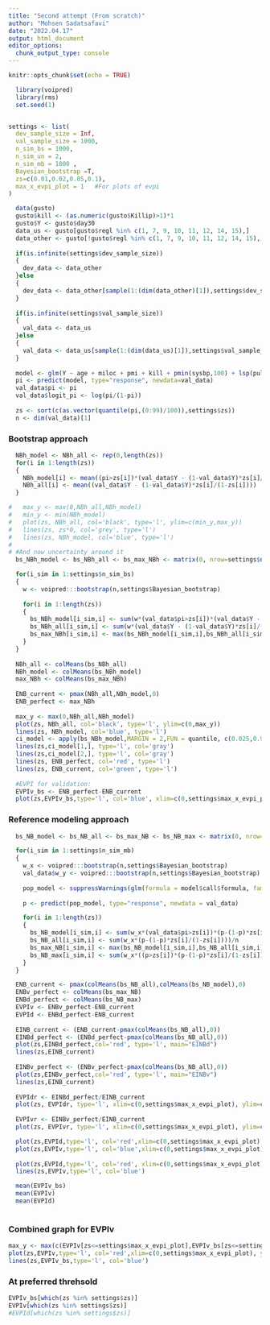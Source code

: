 ```yaml
---
title: "Second attempt (From scratch)"
author: "Mohsen Sadatsafavi"
date: "2022.04.17"
output: html_document
editor_options:
  chunk_output_type: console
---
```


```r
knitr::opts_chunk$set(echo = TRUE)
```

```r

  library(voipred)
  library(rms)
  set.seed(1)


settings <- list(
  dev_sample_size = Inf,
  val_sample_size = 1000,
  n_sim_bs = 1000,
  n_sim_un = 2,
  n_sim_mb = 1000 ,
  Bayesian_bootstrap =T,
  zs=c(0.01,0.02,0.05,0.1),
  max_x_evpi_plot = 1   #For plots of evpi 
)

  data(gusto)
  gusto$kill <- (as.numeric(gusto$Killip)>1)*1
  gusto$Y <- gusto$day30
  data_us <- gusto[gusto$regl %in% c(1, 7, 9, 10, 11, 12, 14, 15),]
  data_other <- gusto[!gusto$regl %in% c(1, 7, 9, 10, 11, 12, 14, 15),]
  
  if(is.infinite(settings$dev_sample_size))
  {
    dev_data <- data_other
  }else
  {
    dev_data <- data_other[sample(1:(dim(data_other)[1]),settings$dev_sample_size,F),]
  }
  
  if(is.infinite(settings$val_sample_size))
  {
    val_data <- data_us
  }else
  {
    val_data <- data_us[sample(1:(dim(data_us)[1]),settings$val_sample_size,F),]  #data is for external validation
  }
  
  model <- glm(Y ~ age + miloc + pmi + kill + pmin(sysbp,100) + lsp(pulse,50), data=dev_data, family=binomial(link="logit"))
  pi <- predict(model, type="response", newdata=val_data)
  val_data$pi <- pi
  val_data$logit_pi <- log(pi/(1-pi))
  
  zs <- sort(c(as.vector(quantile(pi,(0:99)/100)),settings$zs))
  n <- dim(val_data)[1]
```


### Bootstrap approach
```R
  NBh_model <- NBh_all <- rep(0,length(zs))
  for(i in 1:length(zs))
  {
    NBh_model[i] <- mean((pi>zs[i])*(val_data$Y - (1-val_data$Y)*zs[i]/(1-zs[i])))
    NBh_all[i] <- mean((val_data$Y - (1-val_data$Y)*zs[i]/(1-zs[i])))
  }

#   max_y <- max(0,NBh_all,NBh_model)
#   min_y <- min(NBh_model)
#   plot(zs, NBh_all, col='black', type='l', ylim=c(min_y,max_y))
#   lines(zs, zs*0, col='grey', type='l')
#   lines(zs, NBh_model, col='blue', type='l')
# 
# #And now uncertainty around it
  bs_NBh_model <- bs_NBh_all <- bs_max_NBh <- matrix(0, nrow=settings$n_sim_bs, ncol=length(zs))

  for(i_sim in 1:settings$n_sim_bs)
  {
    w <- voipred:::bootstrap(n,settings$Bayesian_bootstrap)
    
    for(i in 1:length(zs))
    {
      bs_NBh_model[i_sim,i] <- sum(w*(val_data$pi>zs[i])*(val_data$Y - (1-val_data$Y)*zs[i]/(1-zs[i])))/n
      bs_NBh_all[i_sim,i] <- sum(w*(val_data$Y - (1-val_data$Y)*zs[i]/(1-zs[i])))/n
      bs_max_NBh[i_sim,i] <- max(bs_NBh_model[i_sim,i],bs_NBh_all[i_sim,i],0)
    }
  }
  
  NBh_all <- colMeans(bs_NBh_all)
  NBh_model <- colMeans(bs_NBh_model)
  max_NBh <- colMeans(bs_max_NBh)
  
  ENB_current <- pmax(NBh_all,NBh_model,0)
  ENB_perfect <- max_NBh
  
  max_y <- max(0,NBh_all,NBh_model)
  plot(zs, NBh_all, col='black', type='l', ylim=c(0,max_y))
  lines(zs, NBh_model, col='blue', type='l')
  ci_model <- apply(bs_NBh_model,MARGIN = 2,FUN = quantile, c(0.025,0.975))
  lines(zs,ci_model[1,], type='l', col='gray')
  lines(zs,ci_model[2,], type='l', col='gray')
  lines(zs, ENB_perfect, col='red', type='l')
  lines(zs, ENB_current, col='green', type='l')
  
  #EVPI for validation:
  EVPIv_bs <- ENB_perfect-ENB_current
  plot(zs,EVPIv_bs,type='l', col='blue', xlim=c(0,settings$max_x_evpi_plot), ylim=c(0,max(EVPIv_bs[which(zs<=settings$max_x_evpi_plot)])))
```





###  Reference modeling approach
```R
  bs_NB_model <- bs_NB_all <- bs_max_NB <- bs_NB_max <- matrix(0, nrow=settings$n_sim_mb, ncol=length(zs))

  for(i_sim in 1:settings$n_sim_mb)
  {
    w_x <- voipred:::bootstrap(n,settings$Bayesian_bootstrap)
    val_data$w_y <- voipred:::bootstrap(n,settings$Bayesian_bootstrap)
    
    pop_model <- suppressWarnings(glm(formula = model$call$formula, family=binomial(link="logit"), data=val_data, weights = w_y))
    
    p <- predict(pop_model, type="response", newdata = val_data)

    for(i in 1:length(zs))
    {
      bs_NB_model[i_sim,i] <- sum(w_x*(val_data$pi>zs[i])*(p-(1-p)*zs[i]/(1-zs[i])))/n
      bs_NB_all[i_sim,i] <- sum(w_x*(p-(1-p)*zs[i]/(1-zs[i])))/n
      bs_max_NB[i_sim,i] <- max(bs_NB_model[i_sim,i],bs_NB_all[i_sim,i],0)
      bs_NB_max[i_sim,i] <- sum(w_x*((p>zs[i])*(p-(1-p)*zs[i]/(1-zs[i]))))/n
    }
  }

  ENB_current <- pmax(colMeans(bs_NB_all),colMeans(bs_NB_model),0)
  ENBv_perfect <- colMeans(bs_max_NB)
  ENBd_perfect <- colMeans(bs_NB_max)
  EVPIv <- ENBv_perfect-ENB_current
  EVPId <- ENBd_perfect-ENB_current
  
  EINB_current <- (ENB_current-pmax(colMeans(bs_NB_all),0)) 
  EINBd_perfect <- (ENBd_perfect-pmax(colMeans(bs_NB_all),0))
  plot(zs,EINBd_perfect,col='red', type='l', main="EINBd")
  lines(zs,EINB_current)
  
  EINBv_perfect <- (ENBv_perfect-pmax(colMeans(bs_NB_all),0))
  plot(zs,EINBv_perfect,col='red', type='l', main="EINBv")
  lines(zs,EINB_current)
  
  EVPIdr <- EINBd_perfect/EINB_current
  plot(zs, EVPIdr, type='l', xlim=c(0,settings$max_x_evpi_plot), ylim=c(0,min(max(EVPIdr,na.rm=T),10)), main="EVPIdr")
  
  EVPIvr <- EINBv_perfect/EINB_current
  plot(zs, EVPIvr, type='l', xlim=c(0,settings$max_x_evpi_plot), ylim=c(0,min(max(EVPIvr,na.rm=T),10)), main="EVPIvr")

  plot(zs,EVPId,type='l', col='red',xlim=c(0,settings$max_x_evpi_plot), main = "EVPId")
  plot(zs,EVPIv,type='l', col='blue',xlim=c(0,settings$max_x_evpi_plot), main = "EVPIv")
  
  plot(zs,EVPId,type='l', col='red', xlim=c(0,settings$max_x_evpi_plot), main = "EVPId+EVPIv")
  lines(zs,EVPIv,type='l', col='blue')

  mean(EVPIv_bs)
  mean(EVPIv)
  mean(EVPId)
  
```


### Combined graph for EVPIv
```r
max_y <- max(c(EVPIv[zs<=settings$max_x_evpi_plot],EVPIv_bs[zs<=settings$max_x_evpi_plot]))
plot(zs,EVPIv,type='l', col='red',xlim=c(0,settings$max_x_evpi_plot), ylim=c(0,max_y), main = "EVPIv")
lines(zs,EVPIv_bs,type='l', col='blue')
```


### At preferred threhsold
```r
EVPIv_bs[which(zs %in% settings$zs)]
EVPIv[which(zs %in% settings$zs)]
#EVPId[which(zs %in% settings$zs)]
```




